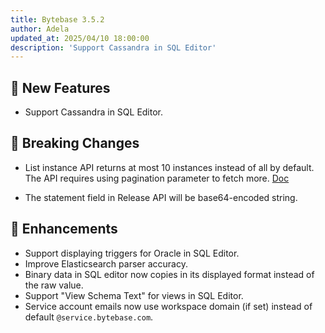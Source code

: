 ```yaml
---
title: Bytebase 3.5.2
author: Adela
updated_at: 2025/04/10 18:00:00
description: 'Support Cassandra in SQL Editor'
---
```



## 🚀 New Features

- Support Cassandra in SQL Editor.

## 🔔 Breaking Changes

- List instance API returns at most 10 instances instead of all by default. The API requires using pagination parameter to fetch more. [Doc](https://api.bytebase.com/#tag/instanceservice/GET/v1/instances)

- The statement field in Release API will be base64-encoded string. 

## 🎄 Enhancements

- Support displaying triggers for Oracle in SQL Editor.
- Improve Elasticsearch parser accuracy.
- Binary data in SQL editor now copies in its displayed format instead of the raw value.
- Support "View Schema Text" for views in SQL Editor.
- Service account emails now use workspace domain (if set) instead of default `@service.bytebase.com`.

<InstallUpgrade />
